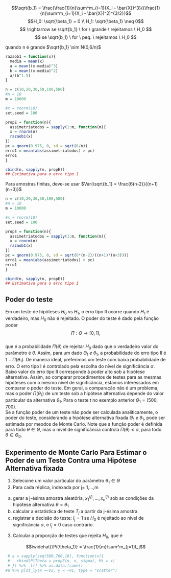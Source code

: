 $$\sqrt{b_1} = \frac{\frac{1}{n}\sum^m_{i=1}(X_i - \bar{X})^3}{(\frac{1}{n}\sum^m_{i=1}(X_i - \bar{X})^2)^{3/2}}$$ 
$$H_0: \sqrt{\beta_1} = 0 \\ H_1: \sqrt{\beta_1} \neq 0$$ 
$$ \rightarrow  se \sqrt{b_1} \ for \ grande \ rejeitamos \ H_0 $$ 
$$ se \sqrt{b_1} \ for \ peq. \ rejeitamos \ H_0 $$  

quando n é grande $\sqrt{b_1} \sim N(0,6/n)$

```r
razaob1 = function(x){
  media = mean(x)
  a = mean((x-media)^3)
  b = mean((x-media)^2)
  a/(b^1.5)
}

```


```r

n = c(10,20,30,50,100,500)
#n = 10
m = 10000

#x = rnorm(10)
set.seed = 100

propE = function(n){
  assimetriatodos = sapply(1:m, function(m){
  x = rnorm(n)
  razaob1(x)
})
pc = qnorm(0.975, 0, sd = sqrt(6/n))
erro1 = mean(abs(assimetriatodos) > pc)
erro1
}

cbind(n, sapply(n, propE))
## Estimativa para o erro tipo 1
```

Para amostras finitas, deve-se usar $Var(\sqrt{b_1} = \frac{6(n-2)}{(n+1)(n+3)}$

```r
n = c(10,20,30,50,100,500)
#n = 10
m = 10000

#x = rnorm(10)
set.seed = 100

propE = function(n){
  assimetriatodos = sapply(1:m, function(m){
  x = rnorm(n)
  razaob1(x)
})
pc = qnorm(0.975, 0, sd = sqrt(6*(n-2)/((n+1)*(n+3))))
erro1 = mean(abs(assimetriatodos) > pc)
erro1
}

cbind(n, sapply(n, propE))
## Estimativa para o erro tipo I
```


## Poder do teste

Em um teste de hipóteses $H_0$ vs $H_1$, o erro tipo II ocorre quando $H_1$ é verdadeiro, mas $H_0$ não é rejeitado. O poder do teste é dado pela função poder  
$$\Pi: \Theta \rightarrow [0,1], $$  
que é a probabilidade $\Pi(\theta)$ de rejeitar $H_0$ dado que o verdadeiro valor do parâmetro é $\theta$. Assim, para um dado $\Theta_1 \ e \ \theta_1$, a probabilidade do erro tipo II é $1- \Pi(\theta_1)$. De maneira ideal, preferimos um teste com baixa probabilidade de erro. O erro tipo I é controlado pela escolha do nível de significância $\alpha$. Baixo valor do erro tipo II corresponde à poder alto sob a hipótese alternativa. Assim, ao comparar procedimentos de testes para as mesmas hipóteses com o mesmo nível de significância, estamos interessados em comparar o poder do teste. Em geral, a comparação não é um problema, mas o poder $\Pi(\theta_1)$ de um teste sob a hipótese alternativa depende do valor particular da alternativa $\theta_1$. Para o teste t no exemplo anterior $\Theta_1 = (500,700)$.  
Se a função poder de um teste não pode ser calculada analiticamente, o poder do teste, considerando a hipótese alternativa fixada $\Theta_1 \ e \ \theta_1$, pode ser estimada por meodos de Monte Carlo. Note que a função poder é definida para todo $\theta \in \Theta$, mas o nível de significância controla $\Pi(\theta) \leq \alpha$, para todo $\theta \in \Theta_0$.  

## Experimento de Monte Carlo Para Estimar o Poder de um Teste Contra uma Hipótese Alternativa fixada

1. Selecione um valor particular do parâmetro $\theta_1\in \Theta$
2. Para cada réplica, indexada por j= 1,...,m  
  a. gerar a j-ésima amostra aleatória, $x_1^{(j)}, ..., x_n^{(j)}$ sob as condições da hipótese alternativa $\theta = \theta_1$  
  b. calcular a estatística de teste $T_j$ a partir da j-ésima amostra  
  c. registrar a decisão do teste: $I_j = 1$ se $H_0$ é rejeitado ao nível de significância $\alpha$, e $I_j = 0$ caso contrário.  
3. Calcular a proporção de testes que rejeita $H_0$, que é  

$$\widehat{\Pi(\theta_1)} = \frac{1}{m}\sum^m_{j=1}I_j$$

```r
 # a = sapply(seq(500,700,10), function(x){
 #   rbind(PiTheta = propE(n, x, sigma), Mi = x)
 # }) %>%  t() %>% as.data.frame()
#a %>% plot_ly(x =~V2, y = ~V1, type = "scatter")
```


